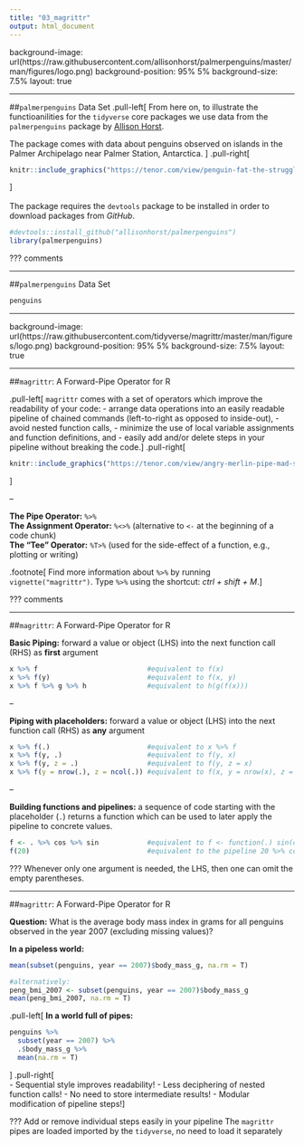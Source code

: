 ```yaml
---
title: "03_magrittr"
output: html_document
---
```


background-image: url(https://raw.githubusercontent.com/allisonhorst/palmerpenguins/master/man/figures/logo.png)
background-position: 95% 5%
background-size: 7.5%
layout: true

---

##`palmerpenguins` Data Set
.pull-left[
From here on, to illustrate the functioanilities for the `tidyverse` core packages we use data from the `palmerpenguins` package by [Allison Horst](https://allisonhorst.github.io/palmerpenguins/).

The package comes with data about penguins observed on islands in the Palmer Archipelago near Palmer Station, Antarctica.
]
.pull-right[
```r
knitr::include_graphics("https://tenor.com/view/penguin-fat-the-struggle-is-real-lazy-gif-4242854.gif")
```
]
<br><br>
The package requires the `devtools` package to be installed in order to download packages from *GitHub*.
```r
#devtools::install_github("allisonhorst/palmerpenguins")
library(palmerpenguins)
```

???
comments

---

##`palmerpenguins` Data Set

```r
penguins
```

---

background-image: url(https://raw.githubusercontent.com/tidyverse/magrittr/master/man/figures/logo.png)
background-position: 95% 5%
background-size: 7.5%
layout: true

---

##`magrittr`: A Forward-Pipe Operator for R

.pull-left[
`magrittr` comes with a set of operators which improve the readability of your code:
- arrange data operations into an easily readable pipeline of chained commands (left-to-right as opposed to inside-out),
- avoid nested function calls,
- minimize the use of local variable assignments and function definitions, and
- easily add and/or delete steps in your pipeline without breaking the code.
]
.pull-right[
```r
knitr::include_graphics("https://tenor.com/view/angry-merlin-pipe-mad-smoke-gif-5680777.gif")
```
]

--

**The Pipe Operator:** `%>%`  
**The Assignment Operator:** `%<>%` (alternative to `<-` at the beginning of a code chunk)  
**The "Tee" Operator:** `%T>%` (used for the side-effect of a function, e.g., plotting or writing)

.footnote[
Find more information about `%>%` by running `vignette("magrittr")`. Type `%>%` using the shortcut: *ctrl + shift + M*.
]

???
comments

---

##`magrittr`: A Forward-Pipe Operator for R

**Basic Piping:** forward a value or object (LHS) into the next function call (RHS) as **first** argument
```r
x %>% f                           #equivalent to f(x)
x %>% f(y)                        #equivalent to f(x, y)
x %>% f %>% g %>% h               #equivalent to h(g(f(x)))
```

--

**Piping with placeholders:** forward a value or object (LHS) into the next function call (RHS) as **any** argument
```r
x %>% f(.)                        #equivalent to x %>% f
x %>% f(y, .)                     #equivalent to f(y, x)
x %>% f(y, z = .)                 #equivalent to f(y, z = x)
x %>% f(y = nrow(.), z = ncol(.)) #equivalent to f(x, y = nrow(x), z = ncol(x))
```

--

**Building functions and pipelines:** a sequence of code starting with the placeholder (`.`) returns a function which can be used to later apply the pipeline to concrete values.
```r
f <- . %>% cos %>% sin            #equivalent to f <- function(.) sin(cos(.))
f(20)                             #equivalent to the pipeline 20 %>% cos %>% sin
```

???
Whenever only one argument is needed, the LHS, then one can omit the empty parentheses.

---

##`magrittr`: A Forward-Pipe Operator for R

**Question:** What is the average body mass index in grams for all penguins observed in the year 2007 (excluding missing values)?

**In a pipeless world:**
```r
mean(subset(penguins, year == 2007)$body_mass_g, na.rm = T)

#alternatively:
peng_bmi_2007 <- subset(penguins, year == 2007)$body_mass_g
mean(peng_bmi_2007, na.rm = T)
```
.pull-left[
**In a world full of pipes:**
```r
penguins %>% 
  subset(year == 2007) %>% 
  .$body_mass_g %>% 
  mean(na.rm = T)
```
]
.pull-right[
<br>
- Sequential style improves readability!
- Less deciphering of nested function calls!
- No need to store intermediate results!
- Modular modification of pipeline steps!
]

???
Add or remove individual steps easily in your pipeline
The `magrittr` pipes are loaded imported by the `tidyverse`, no need to load it separately

